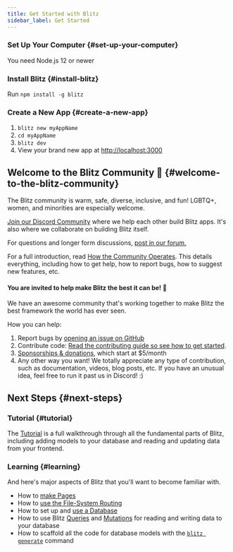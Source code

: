 ```yaml
---
title: Get Started with Blitz
sidebar_label: Get Started
---
```



### Set Up Your Computer {#set-up-your-computer}

You need Node.js 12 or newer

### Install Blitz {#install-blitz}

Run `npm install -g blitz`

### Create a New App {#create-a-new-app}

1. `blitz new myAppName`
2. `cd myAppName`
3. `blitz dev`
4. View your brand new app at [http://localhost:3000](http://localhost:3000)



## Welcome to the Blitz Community 👋 {#welcome-to-the-blitz-community}

The Blitz community is warm, safe, diverse, inclusive, and fun! LGBTQ+, women, and minorities are especially welcome.

[Join our Discord Community](https://discord.blitzjs.com) where we help each other build Blitz apps. It's also where we collaborate on building Blitz itself.

For questions and longer form discussions, [post in our forum.](https://github.com/blitz-js/blitz/discussions)

For a full introduction, read [How the Community Operates](./how-the-community-operates). This details everything, including how to get help, how to report bugs, how to suggest new features, etc.

#### You are invited to help make Blitz the best it can be! 🤝

We have an awesome community that's working together to make Blitz the best framework the world has ever seen.

How you can help:

1. Report bugs by [opening an issue on GitHub](https://github.com/blitz-js/blitz/issues/new/choose)
1. Contribute code: [Read the contributing guide so see how to get started](./contributing).
1. [Sponsorships & donations](https://github.com/blitz-js/blitz#sponsors-and-donations), which start at $5/month
1. Any other way you want! We totally appreciate any type of contribution, such as documentation, videos, blog posts, etc. If you have an unusual idea, feel free to run it past us in Discord! :)

## Next Steps {#next-steps}

### Tutorial {#tutorial}

The [Tutorial](./tutorial) is a full walkthrough through all the fundamental parts of Blitz, including adding models to your database and reading and updating data from your frontend.

### Learning {#learning}

And here's major aspects of Blitz that you'll want to become familiar with.

- How to [make Pages](./pages)
- How to [use the File-System Routing](./routing)
- How to set up and [use a Database](./database-overview)
- How to use Blitz [Queries](./query-resolvers) and [Mutations](./mutation-resolvers) for reading and writing data to your database
- How to scaffold all the code for database models with the [`blitz generate`](./cli-generate) command
